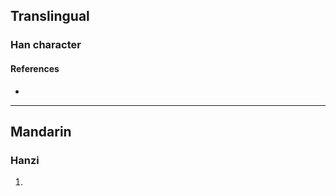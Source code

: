 {{character info/new}}
==Translingual==

===Han character===
{{Han char|rn=86|rad=火|as=09|sn=13|four=|canj=FTPO|ids=⿰火㒸}}

====References====
* {{Han ref|kx=0678.060|dkj=19234|hdz=32219.040|uh=716B|ud=29035}}

----

==Mandarin==

===Hanzi===
{{cmn-hanzi|pin=[[suì]] ([[sui4]])|wg=sui<sup>4</sup>}}

# {{rfdef|cmn|sort=火09}}